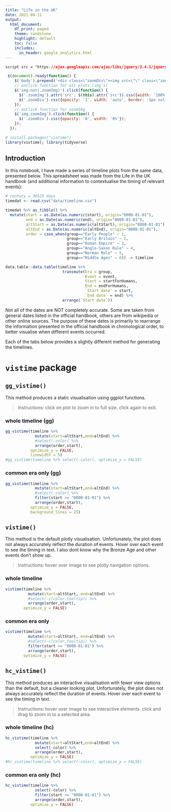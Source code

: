 ```yaml
---
title: "Life in the UK"
date: 2021-04-11
output: 
  html_document:
    df_print: paged
    theme: sandstone
    highlight: default
    toc: false
    includes: 
      in_header: google_analytics.html
---
```


```css
script src = "https://ajax.googleapis.com/ajax/libs/jquery/3.4.1/jquery.min.js"
```

```js
 $(document).ready(function() {
    $('body').prepend('<div class=\"zoomDiv\"><img src=\"\" class=\"zoomImg\"></div>');
    // onClick function for all plots (img's)
    $('img:not(.zoomImg)').click(function() {
      $('.zoomImg').attr('src', $(this).attr('src')).css({width: '100%'});
      $('.zoomDiv').css({opacity: '1', width: 'auto', border: '1px solid white', borderRadius: '5px', position: 'fixed', top: '50%', left: '50%', marginRight: '-50%', transform: 'translate(-50%, -50%)', boxShadow: '0px 0px 50px #888888', zIndex: '50', overflow: 'auto', maxHeight: '100%'});
    });
    // onClick function for zoomImg
    $('img.zoomImg').click(function() {
      $('.zoomDiv').css({opacity: '0', width: '0%'}); 
    });
  });
```

```r
# install.packages("vistime")
library(vistime); library(tidyverse)
```

## Introduction

In this notebook, I have made a series of timeline plots from the same data, presented below. This spreadsheet was made from the Life in the UK handbook (and additional information to contextualise the timing of relevant events):

```r
# century = 36525 days
timedat <- read.csv("data/timeline.csv")

timedat %>% as_tibble() %>% 
  mutate(start = as.Date(as.numeric(start), origin="0000-01-01"),
         end = as.Date(as.numeric(end), origin="0000-01-01"),
         altStart = as.Date(as.numeric(altStart), origin="0000-01-01"),
         altEnd = as.Date(as.numeric(altEnd), origin="0000-01-01"),
         order = case_when(group=="Early People" ~ 1,
                           group=="Early Britain" ~ 2,
                           group=="Roman Empire" ~ 3,
                           group=="Anglo-Saxon Rule" ~ 4,
                           group=="Norman Rule" ~ 5,
                           group=="Middle Ages" ~ 6)) -> timeline
```

```r
data.table::data.table(timeline %>% 
                         transmute(Era = group,
                                   Event = event,
                                   Start = startForHumans,
                                   End = endForHumans,
                                   `Start date` = start,
                                   `End date` = end) %>% 
                         arrange(`Start date`))
```

Not all of the dates are NOT completely accurate. Some are taken from general dates listed in the official handbook, others are from wikipedia or other online sources. The purpose of these dates is primarily to rearrange the information presented in the official handbook in chronological order, to better visualise when different events occurred.

</hr>

Each of the tabs below provides a slightly different method for generating the timelines.

# `vistime` package {.tabset}

## `gg_vistime()` 

This method produces a static visualisation using ggplot functions.

> Instructions: click on plot to zoom in to full size. click again to exit.

### whole timeline (gg)

```r
gg_vistime(timeline %>% 
             mutate(start=altStart,end=altEnd) %>% 
             #select(-color) %>% 
             arrange(order,start), 
           optimize_y = FALSE,
           linewidth = 5)
#gg_vistime(timeline %>% select(-color), optimize_y = FALSE)
```

### common era only (gg)

```r
gg_vistime(timeline %>% 
             mutate(start=altStart,end=altEnd) %>% 
             #select(-color) %>% 
             filter(start >= "0000-01-01") %>% 
             arrange(order,start), 
           optimize_y = FALSE,
           background_lines = 25) 
```

## `vistime()` 

This method is the default plotly visualisation. Unfortunately, the plot does not always accurately reflect the duration of events. Hover over each event to see the timing in text. I also dont know why the Bronze Age and other events don't show up.

> Instructions: hover over image to see plotly navigation options.

### whole timeline

```r
vistime(timeline %>% 
          mutate(start=altStart, end=altEnd) %>% 
          #select(-c(color,tooltip)) %>% 
          arrange(order,start), 
        optimize_y = FALSE)
```


### common era only

```r
vistime(timeline %>% 
          mutate(start=altStart, end=altEnd) %>% 
          #select(-c(color,tooltip)) %>% 
          filter(start >= "0000-01-01") %>% 
          arrange(order,start), 
        optimize_y = FALSE)
```


## `hc_vistime()` 

This method produces an interactive visualisation with fewer view options than the default, but a cleaner looking plot. Unfortunately, the plot does not always accurately reflect the duration of events. Hover over each event to see the timing in text.

> Instructions: hover over image to see interactive elements. click and drag to zoom in to a selected area.

### whole timeline (hc)

```r
hc_vistime(timeline %>% 
             mutate(start=altStart,end=altEnd) %>% 
             select(-color) %>% 
             arrange(order,start), 
           optimize_y = FALSE)
#hc_vistime(timeline %>% select(-color), optimize_y = FALSE)
```

### common era only (hc)

```r
hc_vistime(timeline %>% 
             select(-color) %>% 
             filter(start >= "0000-01-01") %>% 
             arrange(order,start), 
           optimize_y = FALSE)
```

